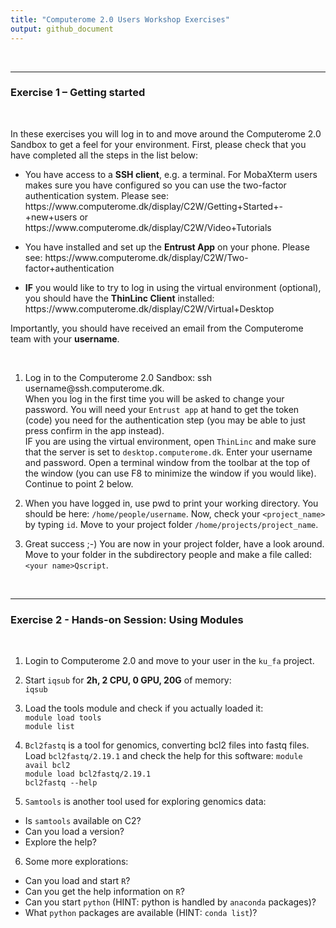 ```yaml
---
title: "Computerome 2.0 Users Workshop Exercises"
output: github_document
---
```


&nbsp;

---

### Exercise 1 – Getting started

&nbsp;

In these exercises you will log in to and move around the Computerome 2.0 Sandbox to get a feel for your environment. First, please check that you have completed all the steps in the list below:

*  You have access to a **SSH client**, e.g. a terminal. For MobaXterm users makes sure you have configured so you can use the two-factor authentication system. Please see:    https://www.computerome.dk/display/C2W/Getting+Started+-+new+users or   
https://www.computerome.dk/display/C2W/Video+Tutorials    


*  You have installed and set up the **Entrust App** on your phone. Please see: https://www.computerome.dk/display/C2W/Two-factor+authentication   


*  **IF** you would like to try to log in using the virtual environment (optional), you should have the **ThinLinc Client** installed: https://www.computerome.dk/display/C2W/Virtual+Desktop     


Importantly, you should have received an email from the Computerome team with your **username**.

&nbsp;

1. Log in to the Computerome 2.0 Sandbox: ssh username@ssh.computerome.dk.   
When you log in the first time you will be asked to change your password. You will need your  `Entrust app ` at hand to get the token (code) you need for the authentication step (you may be able to just press confirm in the app instead).   
IF you are using the virtual environment, open `ThinLinc` and make sure that the server is set to  `desktop.computerome.dk `. Enter your username and password.
Open a terminal window from the toolbar at the top of the window (you can use F8 to minimize the window if you would like). Continue to point 2 below.

2. When you have logged in, use pwd to print your working directory. You should be here: `/home/people/username`. 
Now, check your `<project_name>` by typing `id`. Move to your project folder `/home/projects/project_name`.

3.	Great success ;-) You are now in your project folder, have a look around. Move to your folder in the subdirectory people and make a file called: `<your name>Qscript`.   

&nbsp;

---

### Exercise 2 - Hands-on Session: Using Modules

&nbsp;

1. Login to Computerome 2.0 and move to your user in the `ku_fa` project.

2. Start `iqsub` for **2h, 2 CPU, 0 GPU, 20G** of memory:   
	 `iqsub `

3. Load the tools module and check if you actually loaded it:   
`module load tools`   
`module list`

4. `Bcl2fastq` is a tool for genomics, converting bcl2 files into fastq files. Load  `bcl2fastq/2.19.1` and check the help for this software: 
`module avail bcl2`   
`module load bcl2fastq/2.19.1`   
`bcl2fastq --help`   

5.  `Samtools ` is another tool used for exploring genomics data:
  * Is  `samtools ` available on C2?
  * Can you load a version?
  * Explore the help?

6. Some more explorations:
  * Can you load and start `R`?
  * Can you get the help information on `R`? 
  * Can you start `python` (HINT: python is handled by `anaconda` packages)?
  * What `python` packages are available (HINT: `conda list`)?




